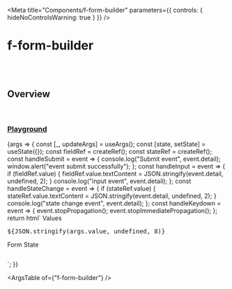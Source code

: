 
<Meta
	title="Components/f-form-builder"
	parameters={{
		controls: { hideNoControlsWarning: true }
	}}
/>

# f-form-builder

<br />
<br />

## Overview

<f-divider></f-divider>

<br />

### [Playground](/story/components-f-form-builder--playground)

<Canvas>
	<Story
		name="Playground"
		argTypes={{
			field: {
				control: "object"
			},
			value: { control: "object" }
		}}
		args={{
			field,
			value: {}
		}}
	>
		{args => {
			const [_, updateArgs] = useArgs();
			const [state, setState] = useState({});
			const fieldRef = createRef();
			const stateRef = createRef();
			const handleSubmit = event => {
				console.log("Submit event", event.detail);
				window.alert("event submit successfully");
			};
			const handleInput = event => {
				if (fieldRef.value) {
					fieldRef.value.textContent = JSON.stringify(event.detail, undefined, 2);
				}
				console.log("input event", event.detail);
			};
			const handleStateChange = event => {
				if (stateRef.value) {
					stateRef.value.textContent = JSON.stringify(event.detail, undefined, 2);
				}
				console.log("state change event", event.detail);
			};
			const handleKeydown = event => {
				event.stopPropagation();
				event.stopImmediatePropagation();
			};
			return html` <f-div padding="medium" gap="medium" height="100%" overflow="scroll">
				<f-form-builder
					.field=${args.field}
					.value=${args.value}
					gap="large"
					@submit=${handleSubmit}
					@input=${handleInput}
					@keydown=${handleKeydown}
					@stateChange=${handleStateChange}
				>
					<f-div>
						<f-button label="submit" type="submit"></f-button>
					</f-div>
				</f-form-builder>
				<f-divider></f-divider>
				<f-div width="400px" height="hug-content" direction="column" gap="small" overflow="scroll">
					<f-text>Values</f-text>
					<pre ${ref(fieldRef)}>${JSON.stringify(args.value, undefined, 8)}</pre>
					<f-divider></f-divider>
					<f-text size="large" weight="bold" state="secondary">Form State</f-text>
					<pre ${ref(stateRef)}></pre>
				</f-div>
			</f-div>`;
		}}
	</Story>
</Canvas>

<br />

<ArgsTable of={"f-form-builder"} />
